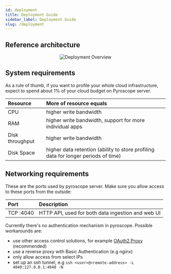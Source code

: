 ```yaml
---
id: deployment
title: Deployment Guide
sidebar_label: Deployment Guide
slug: /deployment
---
```


## Reference architecture

<center>

![Deployment Overview](/img/docs/deployment-overview.svg)

</center>

## System requirements

As a rule of thumb, if you want to profile your whole cloud infrastructure, expect to spend about 1% of your cloud budget on Pyroscope server.

| Resource        | More of resource equals                                                            |
| :-------------- | :--------------------------------------------------------------------------------- |
| CPU             | higher write bandwidth                                                             |
| RAM             | higher write bandwidth, support for more individual apps                           |
| Disk throughput | higher write bandwidth                                                             |
| Disk Space      | higher data retention (ability to store profiling data for longer periods of time) |


## Networking requirements

These are the ports used by pyroscope server. Make sure you allow access to these ports from the outside:

| Port      | Description                                       |
| :-------- | :------------------------------------------------ |
| TCP :4040 | HTTP API, used for both data ingestion and web UI |

Currently there's no authentication mechanism in pyroscope. Possible workarounds are:
* use other access control solutions, for example [OAuth2 Proxy](https://github.com/oauth2-proxy/oauth2-proxy) (recommended)
* use a reverse proxy with Basic Authentication (e.g nginx)
* only allow access from select IPs
* set up an ssh tunnel, e.g `ssh <user>@<remote-address> -L 4040:127.0.0.1:4040 -N`
